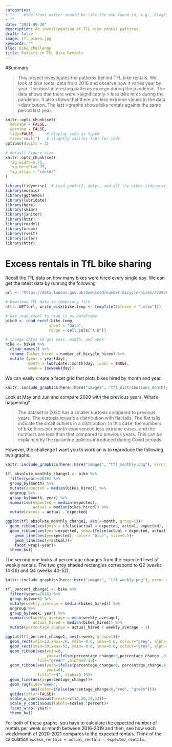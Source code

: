 ```yaml
---
categories:  
- ""    #the front matter should be like the one found in, e.g., blog2.md. It cannot be like the normal Rmd we used
- ""
date: "2021-09-30"
description: An investingation of TFL bike rental patterns. 
draft: false
image: tfl_bikes.jpg
keywords: ""
slug: bike_challenge
title: Patters in TFL Bike Rentals
---
```


#Summary

> This project investigates the patterns behind TFL bike rentals. We look at bike rental data from 2016 and observe how it 
> varies year by year. The most interesting patterns emerge during the pandemic. The data shows that there were >significatnly > less bike hires during the pandemic. It also shows that there are less extreme values in the data >distribution. The last >graphs shows bike rentals againts the same period last year. 


```r
knitr::opts_chunk$set(
  message = FALSE, 
  warning = FALSE, 
  tidy=FALSE,     # display code as typed
  size="small")   # slightly smaller font for code
options(digits = 3)

# default figure size
knitr::opts_chunk$set(
  fig.width=6.75, 
  fig.height=6.75,
  fig.align = "center"
)
```


```r
library(tidyverse)  # Load ggplot2, dplyr, and all the other tidyverse packages
library(mosaic)
library(ggthemes)
library(lubridate)
library(here)
library(skimr)
library(janitor)
library(httr)
library(readxl)
library(vroom)
library(rvest)
library(infer)
library(httr)
```


# Excess rentals in TfL bike sharing

Recall the TfL data on how many bikes were hired every single day. We can get the latest data by running the following

```r
url <- "https://data.london.gov.uk/download/number-bicycle-hires/ac29363e-e0cb-47cc-a97a-e216d900a6b0/tfl-daily-cycle-hires.xlsx"

# Download TFL data to temporary file
httr::GET(url, write_disk(bike.temp <- tempfile(fileext = ".xlsx")))

# Use read_excel to read it as dataframe
bike0 <- read_excel(bike.temp,
                   sheet = "Data",
                   range = cell_cols("A:B"))

# change dates to get year, month, and week
bike <- bike0 %>% 
  clean_names() %>% 
  rename (bikes_hired = number_of_bicycle_hires) %>% 
  mutate (year = year(day),
          month = lubridate::month(day, label = TRUE),
          week = isoweek(day))
```


We can easily create a facet grid that plots bikes hired by month and year.

```r
knitr::include_graphics(here::here("images", "tfl_distributions_monthly.png"), error = FALSE)
```

Look at May and Jun and compare 2020 with the previous years. What's happening?


>The dataset in 2020 has a smaller kurtosis compared to previous years. The kurtosis reveals a distribution with flat tails. The flat tails indicate the small outliers in a distribution. In this case, the numbers of bike hires per month experienced less extreme cases, and the numbers are less than that compared to previous years. This can be explained by the qurantine policies introduced during Covid periods. 

However, the challenge I want you to work on is to reproduce the following two graphs.

```r
knitr::include_graphics(here::here("images", "tfl_monthly.png"), error = FALSE)
```

```r
tfl_absolute_monthly_change1 <- bike %>% 
  filter(year>=2016) %>% 
  group_by(month) %>% 
  mutate(expected = median(bikes_hired)) %>% 
  ungroup %>% 
  group_by(month, year) %>% 
  summarise(expected = median(expected), 
            actual = median(bikes_hired)) %>% 
  mutate(excess = actual - expected)
```  

```r
ggplot(tfl_absolute_monthly_change1, aes(x=month, group=1))+
  geom_ribbon(aes(ymin = ifelse(actual < expected, actual, expected), ymax = expected),fill= "green", alpha=0.1)+
  geom_ribbon(aes(ymin=expected, ymax=ifelse(actual > expected, actual, expected)),fill="red", alpha=0.1)+
    geom_line(aes(y=expected), color= "blue", size=0.5)+
    geom_line(aes(y=actual))+
    facet_wrap(~year)+
  theme_bw()
```

The second one looks at percentage changes from the expected level of weekly rentals. The two grey shaded rectangles correspond to Q2 (weeks 14-26) and Q4 (weeks 40-52).

```r
knitr::include_graphics(here::here("images", "tfl_weekly.png"), error = FALSE)
```

```r
tfl_percent_change1 <- bike %>% 
  filter(year>=2016) %>% 
  group_by(week) %>% 
  mutate(weekly_average = median(bikes_hired)) %>% 
  ungroup %>% 
  group_by(week, year) %>% 
  summarise(weekly_average = mean(weekly_average), 
            actual_hired = median(bikes_hired)) %>% 
  mutate(percentage_change = actual_hired / weekly_average - 1)
```

```r
ggplot(tfl_percent_change1, aes(x=week, group=1))+
  geom_rect(xmin=13,xmax=26, ymin=-0.6, ymax=0.6, colour="grey", alpha=0.003)+
  geom_rect(xmin=39,xmax=52, ymin=-0.6, ymax=0.6, colour="grey", alpha=0.003)+
  geom_ribbon(aes(ymin=0,
                  ymax=ifelse(percentage_change>0,percentage_change ,0)), 
              fill="green" ,alpha=0.15)+
  geom_ribbon(aes(ymin=ifelse(percentage_change<0, percentage_change,0), 
                  ymax=0), 
              fill="red", alpha=0.15)+
  geom_line(aes(y=percentage_change))+
  geom_rug(side="week", 
           aes(color=ifelse(percentage_change<0,"red", "green")))+
  guides(color=FALSE)+
  scale_x_continuous(breaks=c(13,26,39,52))+
  scale_y_continuous(labels=scales::percent)+
  facet_wrap(~year)+
  theme_bw()

```

For both of these graphs, you have to calculate the expected number of rentals per week or month between 2016-2019 and then, see how each week/month of 2020-2021 compares to the expected rentals. Think of the calculation `excess_rentals = actual_rentals - expected_rentals`. 

